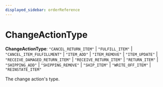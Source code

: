```yaml
---
displayed_sidebar: orderReference
---
```



# ChangeActionType

 **ChangeActionType**: `"CANCEL_RETURN_ITEM"` \| `"FULFILL_ITEM"` \| `"CANCEL_ITEM_FULFILLMENT"` \| `"ITEM_ADD"` \| `"ITEM_REMOVE"` \| `"ITEM_UPDATE"` \| `"RECEIVE_DAMAGED_RETURN_ITEM"` \| `"RECEIVE_RETURN_ITEM"` \| `"RETURN_ITEM"` \| `"SHIPPING_ADD"` \| `"SHIPPING_REMOVE"` \| `"SHIP_ITEM"` \| `"WRITE_OFF_ITEM"` \| `"REINSTATE_ITEM"`

The change action's type.
